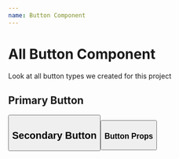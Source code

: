 ```yaml
---
name: Button Component
---
```



# All Button Component

Look at all button types we created for this project

## Primary Button

<Button text='Primary Button' variant='primary' />

## Secondary Button

<Button text='Secondary Button' variant='secondary' />

### Button Props

<Props of={Button} />
